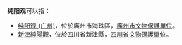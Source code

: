 '''纯阳观'''可以指：
*[[纯阳观_(广州)|纯阳观 (广州)]]，位於廣州市海珠區，[[廣州市文物保護單位|廣州市文物保護單位]]。
*[[新津純陽觀|新津純陽觀]]，位於四川省新津縣，[[四川省文物保護單位|四川省文物保護單位]]。

{{disambig|Cat=三字建築物消歧義}}